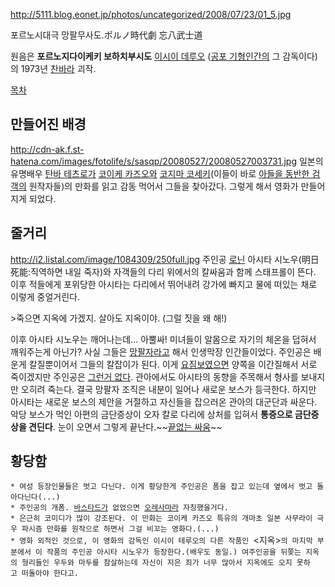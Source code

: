 http://5111.blog.eonet.jp/photos/uncategorized/2008/07/23/01_5.jpg

포르노시대극 망팔무사도.ポルノ時代劇 忘八武士道

원음은 '''포르노지다이케키 보하치부시도''' [[이시이 데루오]] ([[공포 기형인간]]의 그 감독이다)의 1973년 [[찬바라]] 괴작.

[[목차]]

== 만들어진 배경 ==
http://cdn-ak.f.st-hatena.com/images/fotolife/s/sasqp/20080527/20080527003731.jpg
일본의 유명배우 [[탄바 테츠로]]가 [[코이케 카즈오]]와 [[코지마 코세키]](이들이 바로 [[아들을 동반한 검객]]의 원작자들)의 만화를 읽고 감동 먹어서 그들을 찾아갔다. 그렇게 해서 영화가 만들어지게 되었다.

== 줄거리 ==
http://i2.listal.com/image/1084309/250full.jpg
주인공 [[로닌]] 아시타 시노우(明日死能:직역하면 내일 죽자)와 자객들의 다리 위에서의 칼싸움과 함께 스태프롤이 뜬다. 이후 적들에게 포위당한 아시타는 다리에서 뛰어내려 강가에 빠지고 물에 떠있는 채로 이렇게 중얼거린다.
 
>죽으면 지옥에 가겠지. 살아도 지옥이야. (그럴 짓을 왜 해!)

이후 아시타 시노우는 깨어나는데... 아뿔싸! 미녀들이 알몸으로 자기의 체온을 덥혀서 깨워주는게 아닌가? 사실 그들은 [[망팔자]]라고 해서 인생막장 인간들이었다. 주인공은 배운게 칼질뿐이어서 그들의 칼잡이가 된다. 이게 [[요짐보]]였으면 양쪽을 이간질해서 서로 죽이겠지만 주인공은 [[그런거 없다]]. 관아에서도 아시타의 동향을 주목해서 형사를 보내지만 오히려 죽는다. 결국 망팔자 조직은 내분이 일어나 새로운 보스가 등극한다. 하지만 아시타는 새로운 보스의 제안을 거절하고 자신들을 잡으러온 관아의 대군단과 싸운다. 악당 보스가 먹인 아편의 금단증상이 오자 칼로 다리에 상처를 입혀서 '''통증으로 금단증상을 견딘다'''. 눈이 오면서 그렇게 끝난다.~~[[끝없는 싸움]]~~

== 황당함 ==
 * 여성 등장인물들은 벗고 다닌다. 이게 황당한게 주인공은 폼을 잡고 있는데 옆에서 벗고 돌아다닌다(...)
 * 주인공의 개폼. [[바스타드]]가 없었으면 [[오레사마]]라 자칭했을거다.
 * 은근히 코미디가 많이 강조된다. 이 만화는 코이케 카즈오 특유의 개마초 일본 사무라이 극우 파시즘 만화를 원작으로 하면서 그걸 비꼬는 영화다.(...)
 * 영화 외적인 것으로, 이 영화의 감독인 이시이 테루오의 다른 작품인 <지옥>의 마지막 부분에서 이 작품의 주인공 아시타 시노우가 등장한다.(배우도 동일.) 여주인공을 뒤쫒는 지옥의 형리들인 우두와 마두를 참살하는데 자신이 지은 죄가 너무 많아서 지옥에도 오지 못하고 떠돌아야 한다고.
